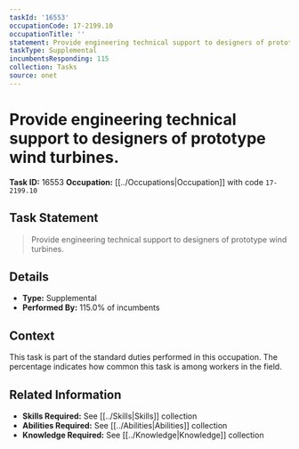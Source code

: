 ```yaml
---
taskId: '16553'
occupationCode: 17-2199.10
occupationTitle: ''
statement: Provide engineering technical support to designers of prototype wind turbines.
taskType: Supplemental
incumbentsResponding: 115
collection: Tasks
source: onet
---
```

# Provide engineering technical support to designers of prototype wind turbines.

**Task ID:** 16553
**Occupation:** [[../Occupations|Occupation]] with code `17-2199.10`

## Task Statement

> Provide engineering technical support to designers of prototype wind turbines.

## Details

- **Type:** Supplemental
- **Performed By:** 115.0% of incumbents

## Context

This task is part of the standard duties performed in this occupation. The percentage indicates how common this task is among workers in the field.

## Related Information

- **Skills Required:** See [[../Skills|Skills]] collection
- **Abilities Required:** See [[../Abilities|Abilities]] collection
- **Knowledge Required:** See [[../Knowledge|Knowledge]] collection
